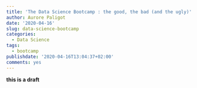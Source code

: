 ```yaml
---
title: 'The Data Science Bootcamp : the good, the bad (and the ugly)'
author: Aurore Paligot
date: '2020-04-16'
slug: data-science-bootcamp
categories:
  - Data Science
tags:
  - bootcamp
publishdate: '2020-04-16T13:04:37+02:00'
comments: yes
---
```

**this is a draft**
